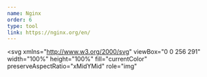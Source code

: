 ```yaml
---
name: Nginx
order: 6
type: tool
link: https://nginx.org/en/
---
```


<svg
  xmlns="http://www.w3.org/2000/svg"
  viewBox="0 0 256 291"
  width="100%"
  height="100%"
  fill="currentColor"
  preserveAspectRatio="xMidYMid"
  role="img"
>
  <path d="M2.0539 218.1868c1.3203 2.3473 3.2275 4.1078 5.5748 5.4281l112.9627 65.137c4.6946 2.7874 10.416 2.7874 14.9639 0l112.9628-65.137c4.6945-2.6407 7.4819-7.6287 7.4819-13.0567V80.2842c0-5.428-2.7874-10.416-7.482-13.0567L135.5554 2.0905c-4.6946-2.7873-10.416-2.7873-14.9639 0L7.6287 67.2275C2.7874 69.8682 0 74.8562 0 80.2842V210.705c0 2.6407.5868 5.1346 2.0539 7.482" />
  <path
    fill="#000"
    d="M91.8372 195.1542c0 8.0687-6.455 14.5237-14.5237 14.5237-8.0688 0-14.5238-6.455-14.5238-14.5237V95.5415c0-7.7753 6.8951-14.0836 16.431-14.0836 6.895 0 14.9638 2.7874 19.805 8.8023l4.4012 5.2813 60.7359 72.619V95.835c0-8.0688 6.455-14.5238 14.5237-14.5238 8.0688 0 14.5238 6.455 14.5238 14.5238v99.6126c0 7.7753-6.8951 14.0836-16.431 14.0836-6.895 0-14.9638-2.7874-19.805-8.8023l-65.137-77.7535v72.1788Z"
  />
</svg>
